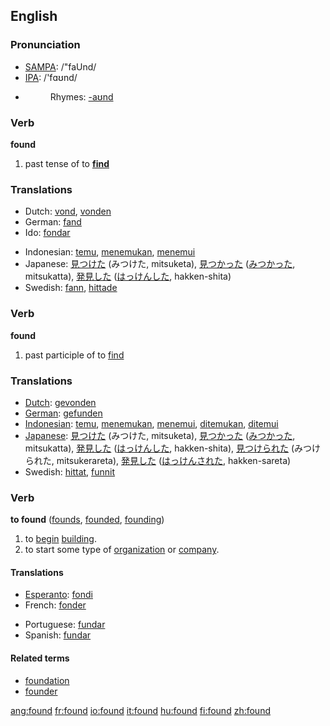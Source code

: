 ==English==

{{rank|last|here|thought|139|found|people|still|just}}

=== Pronunciation ===
*[[w:SAMPA|SAMPA]]: /"faUnd/
*[[w:IPA|IPA]]: /'fɑʊnd/
*{{audio|en-us-found.ogg|Audio (US)}}
*:Rhymes: [[Rhymes:English:-aʊnd|-aʊnd]]

===Verb===
'''found'''
# past tense of to '''[[find]]'''

=== Translations ===
{{top}}
*Dutch: [[vond]], [[vonden]]
*German: [[fand]]
*Ido: [[fondar]]
{{mid}}
*Indonesian: [[temu]], [[temu|menemukan]], [[temu|menemui]]
*Japanese: [[見つけた]] (みつけた, mitsuketa), [[見つかった]] ([[みつかった]], mitsukatta), [[発見]]した ([[はっけん]]した, hakken-shita)
*Swedish: [[fann]], [[hittade]]
{{bottom}}

===Verb===
'''found'''
# past participle of to [[find]]

=== Translations ===
*[[Dutch]]: [[gevonden]]
*[[German]]: [[gefunden]] 
*[[Indonesian]]: [[temu]], [[temu|menemukan]], [[temu|menemui]], [[temu|ditemukan]], [[temu|ditemui]]
*[[Japanese]]: [[見つけた]] (みつけた, mitsuketa), [[見つかった]] ([[みつかった]], mitsukatta), [[発見]]した ([[はっけん]]した, hakken-shita), [[見つけられた]] (みつけられた, mitsukerareta), [[発見]]した ([[はっけん]]された, hakken-sareta)
*Swedish: [[hittat]], [[funnit]]

===Verb===
'''to found'''  ([[founds]], [[founded]], [[founding]])
# to [[begin]] [[building]].
# to start some type of [[organization]] or [[company]].

====Translations====
{{top}}
*[[Esperanto]]: [[fondi]]
*French: [[fonder]]
{{mid}}
*Portuguese: [[fundar]]
*Spanish: [[fundar]]
{{bottom}}

====Related terms====
*[[foundation]]
*[[founder]]

[[ang:found]]
[[fr:found]]
[[io:found]]
[[it:found]]
[[hu:found]]
[[fi:found]]
[[zh:found]]